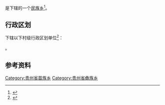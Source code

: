 {{中国乡级行政区|52/05/22/206/000}}

'''{{PAGENAMEBASE}}'''是{{PRC admin/fullname|52/05/22/206/000|3}}下辖的一个[[民族乡|民族乡]]<ref>{{PRC admin/ref sgc|{{PRC admin/parent|52/05/22/206/000}}}}</ref>。

== 行政区划 ==
{{PAGENAMEBASE}}下辖以下村级行政区划单位<ref>{{PRC admin/ref sgc|52/05/22/206/000}}</ref>：

{{PRC admin/children|52/05/22/206/000}}。

== 参考资料 ==
{{reflist}}

{{贵州行政区划小作品}}
{{PRC admin/navcat|52/05/22/206/000}}
[[Category:贵州省苗族乡|Category:贵州省苗族乡]]
[[Category:贵州省彝族乡|Category:贵州省彝族乡]]